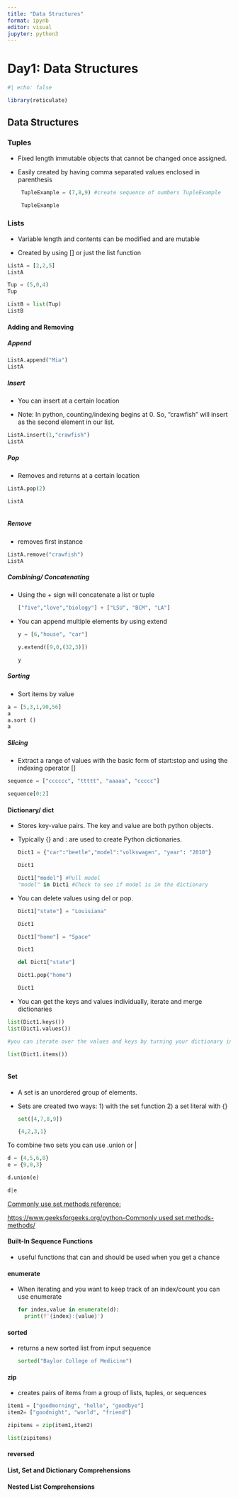 ```yaml
---
title: "Data Structures"
format: ipynb
editor: visual
jupyter: python3
---
```


# Day1: Data Structures

```r

#| echo: false

library(reticulate)

```

## Data Structures

### Tuples

-   Fixed length immutable objects that cannot be changed once assigned.

-   Easily created by having comma separated values enclosed in parenthesis

    ```python

     TupleExample = (7,8,9) #create sequence of numbers TupleExample
     
     TupleExample

    ```

### Lists

-   Variable length and contents can be modified and are mutable

-   Created by using \[\] or just the list function

```python

ListA = [2,2,5]
ListA

Tup = (5,0,4)
Tup

ListB = list(Tup)
ListB


```

#### Adding and Removing

##### **Append**

```python

ListA.append("Mia")
ListA
```

##### **Insert**

-   You can insert at a certain location

-   Note: In python, counting/indexing begins at 0. So, "crawfish" will insert as the second element in our list.

```python

ListA.insert(1,"crawfish")
ListA

```

##### Pop

-   Removes and returns at a certain location

```python

ListA.pop(2)

ListA



```

##### Remove

-   removes first instance

```python

ListA.remove("crawfish")
ListA

```

##### Combining/ Concatenating

-   Using the + sign will concatenate a list or tuple

    ```python

    ["five","love","biology"] + ["LSU", "BCM", "LA"]
    ```

-   You can append multiple elements by using extend

    ```python

    y = [6,"house", "car"]

    y.extend([9,0,(32,3)])

    y
    ```

##### Sorting

-   Sort items by value

```python

a = [5,3,1,90,56]
a
a.sort ()
a
```

##### Slicing

-   Extract a range of values with the basic form of start:stop and using the indexing operator \[\]

```python

sequence = ["cccccc", "ttttt", "aaaaa", "ccccc"]

sequence[0:2]

```

#### Dictionary/ dict

-   Stores key-value pairs. The key and value are both python objects.

-   Typically {} and : are used to create Python dictionaries.

    ```python

    Dict1 = {"car":"beetle","model":"volkswagen", "year": "2010"}

    Dict1

    Dict1["model"] #Pull model
    "model" in Dict1 #Check to see if model is in the dictionary 

    ```

-   You can delete values using del or pop.

    ```python

    Dict1["state"] = "Louisiana"

    Dict1

    Dict1["home"] = "Space"

    Dict1

    del Dict1["state"]

    Dict1.pop("home")

    Dict1
    ```

-   You can get the keys and values individually, iterate and merge dictionaries

```python

list(Dict1.keys())
list(Dict1.values())

#you can iterate over the values and keys by turning your dictionary into individual tuples 

list(Dict1.items())



```

#### Set

-   A set is an unordered group of elements.

-   Sets are created two ways: 1) with the set function 2) a set literal with {}

    ```python

    set([4,7,8,9])

    {4,2,3,1}
    ```

To combine two sets you can use .union or \|

```python

d = {4,5,6,8}
e = {9,0,3}

d.union(e)

d|e
```

[Commonly use set methods reference:]{.underline}

[https://www.geeksforgeeks.org/python-Commonly used set methods-methods/](https://www.geeksforgeeks.org/python-set-methods/ "Commonly used set methods")

#### Built-In Sequence Functions

-   useful functions that can and should be used when you get a chance

#### enumerate

-   When iterating and you want to keep track of an index/count you can use enumerate

    ```python

    for index,value in enumerate(d):
      print(f'{index}:{value}')
    ```

#### sorted

-   returns a new sorted list from input sequence

    ```python

    sorted("Baylor College of Medicine")
    ```

#### zip

-   creates pairs of items from a group of lists, tuples, or sequences

```python

item1 = ["goodmorning", "hello", "goodbye"]
item2= ["goodnight", "world", "friend"]

zipitems = zip(item1,item2)

list(zipitems)
```

#### reversed

#### List, Set and Dictionary Comprehensions

#### Nested List Comprehensions

